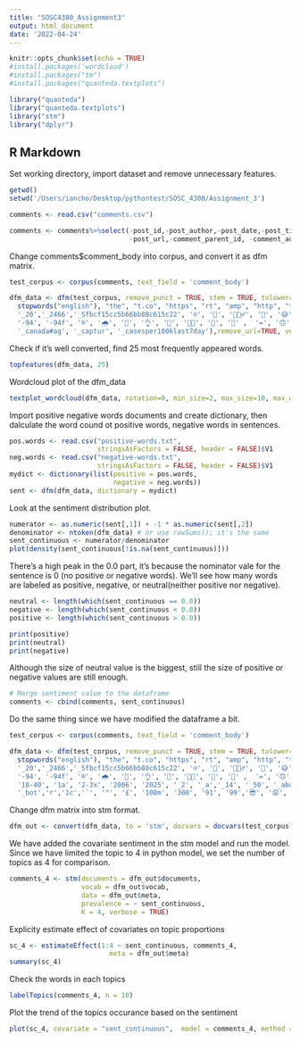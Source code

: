 ```yaml
---
title: "SOSC4300_Assignment3"
output: html_document
date: '2022-04-24'
---
```


```r
knitr::opts_chunk$set(echo = TRUE)
#install.packages('wordcloud')
#install.packages("tm")
#install.packages("quanteda.textplots")

library("quanteda")
library("quanteda.textplots")
library("stm")
library("dplyr")
```

## R Markdown

Set working directory, import dataset and remove unnecessary features.

```r
getwd()
setwd('/Users/iancho/Desktop/pythontest/SOSC_4300/Assignment_3')

comments <- read.csv("comments.csv")

comments <- comments%>%select(-post_id,-post_author,-post_date,-post_title,-post_score,-post_permalink,
                              -post_url,-comment_parent_id, -comment_author, -comment_id)
```

Change comments$comment_body into corpus, and convert it as dfm matrix.

```r
test_corpus <- corpus(comments, text_field = 'comment_body')

dfm_data <- dfm(test_corpus, remove_punct = TRUE, stem = TRUE, tolower=TRUE, remove=c(
  stopwords("english"), "the", "t.co", "https", "rt", "amp", "http", "t.c", "can", "u", "<", ">", "br","____",
  '_20','_2466','_5fbcf15cc5b66bb88c615c22', '☺', '🤢', '🤷🏻‍♂', '🧡', '😅', '😆', '😔', '😞', '😳', '😷',
  '-94', '-94f', '®', '🌧', '👀', '👌', '💐', '💪🏻', '🤪', '🥳' ,  '=', '🙃', '1.4mm', '104', '130s', '15pm', '18-40', '1a', '2-3x', '2006', '2025', '_2', '_a','_14', '_50', '_bot','r','1c','`', '°', '£', '100m', '300', '91', '99','😎', '😩', '109k', '20s', '30-someth', '30s', '34k', '3am', '40s','1796', '1million', '40-50', '60m', '70000', '75-80', '99.998', '_5fb42aa3c5b6f79d601bb8ec',
  '_canada#ag', '_captur', '_casesper100klast7day'),remove_url=TRUE, verbose=TRUE) %>% dfm_trim(min_count = 100)
```

Check if it's well converted, find 25 most frequently appeared words.

```r
topfeatures(dfm_data, 25)
```

Wordcloud plot of the dfm_data

```r
textplot_wordcloud(dfm_data, rotation=0, min_size=2, max_size=10, max_words=100)
```
Import positive negative words documents and create dictionary, then dalculate the word cound ot positive words, negative words in sentences.

```r
pos.words <- read.csv("positive-words.txt",
                      stringsAsFactors = FALSE, header = FALSE)$V1
neg.words <- read.csv("negative-words.txt",
                      stringsAsFactors = FALSE, header = FALSE)$V1
mydict <- dictionary(list(positive = pos.words,
                          negative = neg.words))
sent <- dfm(dfm_data, dictionary = mydict)

```

Look at the sentiment distribution plot.
```r
numerator <- as.numeric(sent[,1]) + -1 * as.numeric(sent[,2])
denominator <- ntoken(dfm_data) # or use rowSums(); it's the same
sent_continuous <- numerator/denominator
plot(density(sent_continuous[!is.na(sent_continuous)]))
```
There's a high peak in the 0.0 part, it's because the nominator vale for the sentence is 0 (no positive or negative words). We'll see how many words are labeled as positive, negative, or neutral(neither positive nor negative).

```r
neutral <- length(which(sent_continuous == 0.0))
negative <- length(which(sent_continuous < 0.0))
positive <- length(which(sent_continuous > 0.0))

print(positive)
print(neutral)
print(negative)
```
Although the size of neutral value is the biggest, still the size of positive or negative values are still enough.

```r
# Merge sentiment value to the dataframe
comments <- cbind(comments, sent_continuous)
```

Do the same thing since we have modified the dataframe a bit.

```r
test_corpus <- corpus(comments, text_field = 'comment_body')

dfm_data <- dfm(test_corpus, remove_punct = TRUE, stem = TRUE, tolower=TRUE, remove=c(
  stopwords("english"), "the", "t.co", "https", "rt", "amp", "http", "t.c", "can", "u", "<", ">", "br","____",
  '_20','_2466','_5fbcf15cc5b66bb88c615c22', '☺', '🤢', '🤷🏻‍♂', '🧡', '😅', '😆', '😔', '😞', '😳', '😷',
  '-94', '-94f', '®', '🌧', '👀', '👌', '💐', '💪🏻', '🤪', '🥳' ,  '=', '🙃', '1.4mm', '104', '130s', '15pm', 
  '18-40', '1a', '2-3x', '2006', '2025', '_2', '_a','_14', '_50', '_about_', '_air', '_always_', '_articl', 
  '_bot','r','1c','`', '°', '£', '100m', '300', '91', '99','😎', '😩', '109k', '20s', '30-someth', '30s', '34k', '3am', '40s','1796', '1million', '40-50', '60m', '70000', '75-80', '99.998','_5fb42aa3c5b6f79d601bb8ec','_canada#ag', '_captur', '_casesper100klast7day'),remove_url=TRUE, verbose=TRUE) %>% dfm_trim(min_count = 100)

```

Change dfm matrix into stm format.

```r
dfm_out <- convert(dfm_data, to = 'stm', docvars = docvars(test_corpus))
```

We have added the covariate sentiment in the stm model and run the model. Since we have limited the topic to 4 in python model, we set the number of topics as 4 for comparison.

```r
comments_4 <- stm(documents = dfm_out$documents,
                  vocab = dfm_out$vocab,
                  data = dfm_out$meta,
                  prevalence = ~ sent_continuous,
                  K = 4, verbose = TRUE)
```

Explicity estimate effect of covariates on topic proportions
```r
sc_4 <- estimateEffect(1:4 ~ sent_continuous, comments_4,
                         meta = dfm_out$meta)
summary(sc_4)

```

Check the words in each topics
```r
labelTopics(comments_4, n = 10)
```

Plot the trend of the topics occurance based on the sentiment
```r
plot(sc_4, covariate = "sent_continuous",  model = comments_4, method =  "continuous")
```

